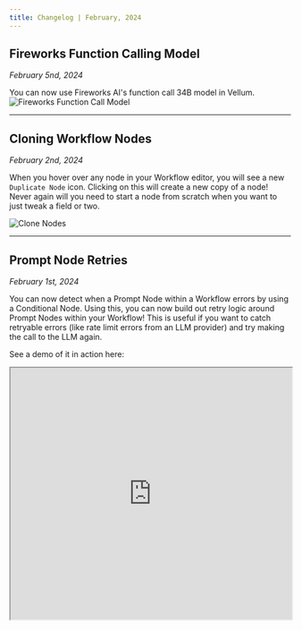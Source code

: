 ```yaml
---
title: Changelog | February, 2024
---
```


## Fireworks Function Calling Model
*February 5nd, 2024*

You can now use Fireworks AI's function call 34B model in Vellum.
![Fireworks Function Call Model](https://storage.googleapis.com/vellum-public/help-docs/fireworks-function-call.png)

---
## Cloning Workflow Nodes
*February 2nd, 2024*

When you hover over any node in your Workflow editor, you will see a new `Duplicate Node` icon. Clicking on this will create a new copy of a node! Never again will you need to start a node from scratch when you want to just tweak a field or two.

![Clone Nodes](https://storage.googleapis.com/vellum-public/help-docs/clone-nodes.png)

---

## Prompt Node Retries
*February 1st, 2024*

You can now detect when a Prompt Node within a Workflow errors by using a Conditional Node. Using this, you can now build out retry logic around Prompt Nodes within your Workflow! This is useful if you want to catch retryable errors (like rate limit errors from an LLM provider) and try making the call to the LLM again.

See a demo of it in action here:

<iframe src="https://www.loom.com/embed/770a1ac0bbaa4f9d9192d336eb0a191c"
  width="100%"
  height="450px"
></iframe>
